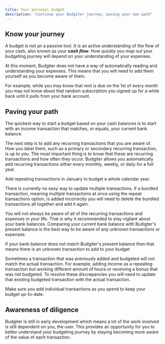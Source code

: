 ```yaml
---
title: Your personal budget
description: "Continue your Budgiter journey, paving your own path"
---
```


## Know your journey

A budget is not an a passive tool. It is an active understanding of the flow of your cash, also known as your **_cash flow_**. How quickly you map out your budgeting journey will depend on your understanding of your expenses.

At this moment, Budgiter does not have a way of automatically reading and understanding your expenses. This means that you will need to add them yourself as you become aware of them.

For example, while you may know that rent is due on the 1st of every month you may not know about that random subscription you signed up for a while back until it pulls from your bank account.

## Paving your path

The quickest way to start a budget based on your cash balances is to start with an income transaction that matches, or equals, your current bank balance. 

The next step is to add any recurring transactions that you are aware of. How you label them, such as a primary or secondary recurring transaction, is up to you. The most important thing is 
to know that these are recurring transactions and how often they occur. Budgiter allows you automatically add recurring transactions either every monthly, weekly, or daily for a full year. 

<Tip>Add repeating transactions in January to budget a whole calendar year.</Tip>

<Warning>There is currently no easy way to update multiple transactions. If a bundled transaction, meaning multiple transactions at once using the repeat transactions option, is added incorrectly you will 
need to delete the bundled transactions all together and add it again.</Warning>

You will not always be aware of all of the recurring transactions and expenses in your life. That is why it recommended to stay vigilant about your bank balances. Comparing your current bank balance with 
Budigter's present balance is the best way to be aware of any unknown transactions or expenses. 

<Note>If your bank balance does not match Budgiter's present balance then that means there is an unknown transaction to add to your budget</Note>

<Warning>Sometimes a transaction that was previously added and budgeted will not match the actual transaction. For example, adding income as a repeating transaction but working different amount of hours or receiving a 
bonus that was not budgeted. To resolve these discrepancies you will need to update that existing budgeted transaction with the actual transaction.</Warning>

Make sure you add individual transactions as you spend to keep your budget up-to-date.

## Awareness of diligence 

Budgiter is still in early development which means a lot of the work involved is still dependent on you, the user. This provides an opportunity for you to better understand your budgeting journey 
by staying becoming more aware of the value of each transaction. 